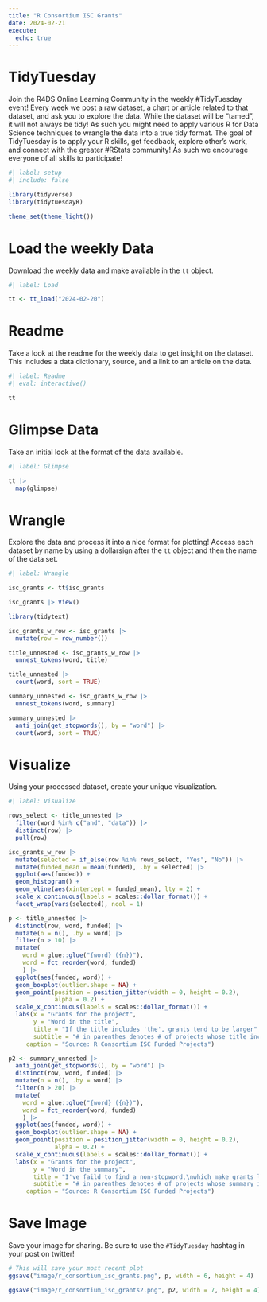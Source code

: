 ```yaml
---
title: "R Consortium ISC Grants"
date: 2024-02-21
execute: 
  echo: true
---
```


# TidyTuesday

Join the R4DS Online Learning Community in the weekly #TidyTuesday event!
Every week we post a raw dataset, a chart or article related to that dataset, and ask you to explore the data.
While the dataset will be “tamed”, it will not always be tidy! As such you might need to apply various R for Data Science techniques to wrangle the data into a true tidy format.
The goal of TidyTuesday is to apply your R skills, get feedback, explore other’s work, and connect with the greater #RStats community!
As such we encourage everyone of all skills to participate!

```r
#| label: setup
#| include: false

library(tidyverse)
library(tidytuesdayR)

theme_set(theme_light())
```

# Load the weekly Data

Download the weekly data and make available in the `tt` object.

```r
#| label: Load

tt <- tt_load("2024-02-20")
```

# Readme

Take a look at the readme for the weekly data to get insight on the dataset.
This includes a data dictionary, source, and a link to an article on the data.

```r
#| label: Readme
#| eval: interactive()

tt

```

# Glimpse Data

Take an initial look at the format of the data available.

```r
#| label: Glimpse

tt |> 
  map(glimpse)

```

# Wrangle

Explore the data and process it into a nice format for plotting! Access each dataset by name by using a dollarsign after the `tt` object and then the name of the data set.

```r
#| label: Wrangle

isc_grants <- tt$isc_grants

isc_grants |> View()
```

```r

library(tidytext)

isc_grants_w_row <- isc_grants |> 
  mutate(row = row_number())
```

```r
title_unnested <- isc_grants_w_row |> 
  unnest_tokens(word, title)

title_unnested |> 
  count(word, sort = TRUE)

```

```r
summary_unnested <- isc_grants_w_row |> 
  unnest_tokens(word, summary)

summary_unnested |> 
  anti_join(get_stopwords(), by = "word") |> 
  count(word, sort = TRUE)

```

# Visualize

Using your processed dataset, create your unique visualization.

```r
#| label: Visualize

rows_select <- title_unnested |> 
  filter(word %in% c("and", "data")) |> 
  distinct(row) |> 
  pull(row)

isc_grants_w_row |> 
  mutate(selected = if_else(row %in% rows_select, "Yes", "No")) |> 
  mutate(funded_mean = mean(funded), .by = selected) |> 
  ggplot(aes(funded)) +
  geom_histogram() +
  geom_vline(aes(xintercept = funded_mean), lty = 2) +
  scale_x_continuous(labels = scales::dollar_format()) +
  facet_wrap(vars(selected), ncol = 1)
```

```r

p <- title_unnested |> 
  distinct(row, word, funded) |> 
  mutate(n = n(), .by = word) |> 
  filter(n > 10) |> 
  mutate(
    word = glue::glue("{word} ({n})"),
    word = fct_reorder(word, funded)
    ) |> 
  ggplot(aes(funded, word)) +
  geom_boxplot(outlier.shape = NA) +
  geom_point(position = position_jitter(width = 0, height = 0.2),
             alpha = 0.2) +
  scale_x_continuous(labels = scales::dollar_format()) +
  labs(x = "Grants for the project",
       y = "Word in the title",
       title = "If the title includes 'the', grants tend to be larger",
       subtitle = "# in parenthes denotes # of projects whose title include the word.\nWord with more than 10",
     caption = "Source: R Consortium ISC Funded Projects")
```

```r
p2 <- summary_unnested |> 
  anti_join(get_stopwords(), by = "word") |> 
  distinct(row, word, funded) |> 
  mutate(n = n(), .by = word) |> 
  filter(n > 20) |> 
  mutate(
    word = glue::glue("{word} ({n})"),
    word = fct_reorder(word, funded)
    ) |> 
  ggplot(aes(funded, word)) +
  geom_boxplot(outlier.shape = NA) +
  geom_point(position = position_jitter(width = 0, height = 0.2),
             alpha = 0.2) +
  scale_x_continuous(labels = scales::dollar_format()) +
  labs(x = "Grants for the project",
       y = "Word in the summary",
       title = "I've faild to find a non-stopword,\nwhich make grants larger, if included in a summary",
       subtitle = "# in parenthes denotes # of projects whose summary includes the word.\nWord with more than 20",
     caption = "Source: R Consortium ISC Funded Projects")
```

# Save Image

Save your image for sharing. Be sure to use the `#TidyTuesday` hashtag in your post on twitter! 

```r

# This will save your most recent plot
ggsave("image/r_consortium_isc_grants.png", p, width = 6, height = 4)

ggsave("image/r_consortium_isc_grants2.png", p2, width = 7, height = 4)

```
